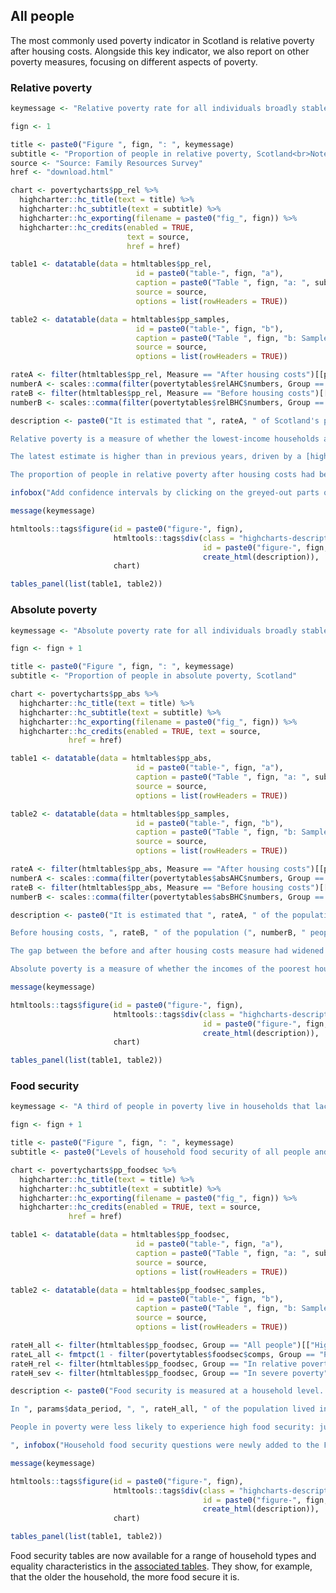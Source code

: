 ## All people

The most commonly used poverty indicator in Scotland is relative poverty after housing costs. Alongside this key indicator, we also report on other poverty measures, focusing on different aspects of poverty.

### Relative poverty {#people-relative-poverty}

```{r pp_rel}

keymessage <- "Relative poverty rate for all individuals broadly stable"

fign <- 1

title <- paste0("Figure ", fign, ": ", keymessage)
subtitle <- "Proportion of people in relative poverty, Scotland<br>Note: see commentary for data concerns around latest estimate"
source <- "Source: Family Resources Survey"
href <- "download.html"

chart <- povertycharts$pp_rel %>% 
  highcharter::hc_title(text = title) %>% 
  highcharter::hc_subtitle(text = subtitle) %>% 
  highcharter::hc_exporting(filename = paste0("fig_", fign)) %>% 
  highcharter::hc_credits(enabled = TRUE,
                          text = source,
                          href = href)

table1 <- datatable(data = htmltables$pp_rel,
                            id = paste0("table-", fign, "a"),
                            caption = paste0("Table ", fign, "a: ", subtitle),
                            source = source,
                            options = list(rowHeaders = TRUE))

table2 <- datatable(data = htmltables$pp_samples,
                            id = paste0("table-", fign, "b"),
                            caption = paste0("Table ", fign, "b: Sample size"),
                            source = source,
                            options = list(rowHeaders = TRUE))

rateA <- filter(htmltables$pp_rel, Measure == "After housing costs")[[params$data_period]]
numberA <- scales::comma(filter(povertytables$relAHC$numbers, Group == "All people")[[params$data_period]])
rateB <- filter(htmltables$pp_rel, Measure == "Before housing costs")[[params$data_period]]
numberB <- scales::comma(filter(povertytables$relBHC$numbers, Group == "All people")[[params$data_period]])

description <- paste0("It is estimated that ", rateA, " of Scotland's population (", numberA, " people each year) were living in relative poverty after housing costs in ", params$data_period, ". Before housing costs, ", rateB, " of the population (", numberB, " people) were living in poverty.

Relative poverty is a measure of whether the lowest-income households are keeping pace with middle income households across the UK.

The latest estimate is higher than in previous years, driven by a [higher rate for working-age adults](#working-age-relative-poverty). It is yet unclear whether this is the beginning of a new trend, or if it is a volatile data point. It might be the latter, because UK data shows declining working-age poverty, and Scottish working-age income trends usually move similarly to the UK's.

The proportion of people in relative poverty after housing costs had been falling slightly between the late nineties and the lowest point in this time series in 2009-12. After that, it started to rise again up until 2015-18, and has been stable since. Before-housing-costs poverty looks similar, with the all-time low slightly later, in 2011-14.",

infobox("Add confidence intervals by clicking on the greyed-out parts of the legend."))

```

```{r pp_rel_chart}

message(keymessage)

htmltools::tags$figure(id = paste0("figure-", fign),
                       htmltools::tags$div(class = "highcharts-description",
                                           id = paste0("figure-", fign, "-description"),
                                           create_html(description)),
                       chart)

tables_panel(list(table1, table2))

```

### Absolute poverty {#people-absolute-poverty}

```{r pp_abs}

keymessage <- "Absolute poverty rate for all individuals broadly stable"

fign <- fign + 1

title <- paste0("Figure ", fign, ": ", keymessage)
subtitle <- "Proportion of people in absolute poverty, Scotland"

chart <- povertycharts$pp_abs %>% 
  highcharter::hc_title(text = title) %>% 
  highcharter::hc_subtitle(text = subtitle) %>% 
  highcharter::hc_exporting(filename = paste0("fig_", fign)) %>% 
  highcharter::hc_credits(enabled = TRUE, text = source,
             href = href)

table1 <- datatable(data = htmltables$pp_abs,
                            id = paste0("table-", fign, "a"),
                            caption = paste0("Table ", fign, "a: ", subtitle),
                            source = source,
                            options = list(rowHeaders = TRUE))

table2 <- datatable(data = htmltables$pp_samples,
                            id = paste0("table-", fign, "b"),
                            caption = paste0("Table ", fign, "b: Sample size"),
                            source = source,
                            options = list(rowHeaders = TRUE))

rateA <- filter(htmltables$pp_abs, Measure == "After housing costs")[[params$data_period]]
numberA <- scales::comma(filter(povertytables$absAHC$numbers, Group == "All people")[[params$data_period]])
rateB <- filter(htmltables$pp_abs, Measure == "Before housing costs")[[params$data_period]]
numberB <- scales::comma(filter(povertytables$absBHC$numbers, Group == "All people")[[params$data_period]])

description <- paste0("It is estimated that ", rateA, " of the population (", numberA, " people each year) were living in absolute poverty after housing costs in ", params$data_period, ". After a long decline since the beginning of this time series in the mid-nineties, absolute poverty rates have stagnated in the last decade.

Before housing costs, ", rateB, " of the population (", numberB, " people each year) were in absolute poverty. The trend is similar to the after housing costs measure, although the downward trend started to stagnate a few years later.

The gap between the before and after housing costs measure had widened in 2008-11, but has remained largely steady since.

Absolute poverty is a measure of whether the incomes of the poorest households are keeping pace with inflation, and is based on a fixed poverty threshold, the inflation-adjusted relative poverty threshold in 2010/11.")

```

```{r pp_abs_chart}

message(keymessage)

htmltools::tags$figure(id = paste0("figure-", fign),
                       htmltools::tags$div(class = "highcharts-description",
                                           id = paste0("figure-", fign, "-description"),
                                           create_html(description)),
                       chart)

tables_panel(list(table1, table2))

```

### Food security {#people-food-security}

```{r pp_foodsec}

keymessage <- "A third of people in poverty live in households that lack high food security"

fign <- fign + 1

title <- paste0("Figure ", fign, ": ", keymessage)
subtitle <- paste0("Levels of household food security of all people and those in poverty after housing costs, Scotland ", params$data_period)

chart <- povertycharts$pp_foodsec %>% 
  highcharter::hc_title(text = title) %>% 
  highcharter::hc_subtitle(text = subtitle) %>% 
  highcharter::hc_exporting(filename = paste0("fig_", fign)) %>% 
  highcharter::hc_credits(enabled = TRUE, text = source,
             href = href)

table1 <- datatable(data = htmltables$pp_foodsec,
                            id = paste0("table-", fign, "a"),
                            caption = paste0("Table ", fign, "a: ", subtitle),
                            source = source,
                            options = list(rowHeaders = TRUE))

table2 <- datatable(data = htmltables$pp_foodsec_samples,
                            id = paste0("table-", fign, "b"),
                            caption = paste0("Table ", fign, "b: Sample size"),
                            source = source,
                            options = list(rowHeaders = TRUE))

rateH_all <- filter(htmltables$pp_foodsec, Group == "All people")[["High"]]
rateL_all <- fmtpct(1 - filter(povertytables$foodsec$comps, Group == "People")[["High"]])
rateH_rel <- filter(htmltables$pp_foodsec, Group == "In relative poverty")[["High"]]
rateH_sev <- filter(htmltables$pp_foodsec, Group == "In severe poverty")[["High"]]

description <- paste0("Food security is measured at a household level. The person in the household who knows most about buying and preparing food responds to the questions about food security. Note that not everyone in the household may experience this in the same way. For example, a parent may have worried about running out of food or reduced their own meal sizes, but protected their young children from this experience. 

In ", params$data_period, ", ", rateH_all, " of the population lived in households with high food security. This means that ", rateL_all, " of people lived in households with marginal, low or very low food security.

People in poverty were less likely to experience high food security: just ", rateH_rel, " of those in relative poverty, and ", rateH_sev, " of those in [severe poverty](#poverty-definitions) lived in high food security households.

", infobox("Household food security questions were newly added to the Family Resources Survey in 2019/20. They ask about whether people were worried about running out of food, had to reduce meal sizes or skip meals. More information can be found in the [Definitions section](#food-security-definition)."))

```

```{r pp_foodsec_chart}

message(keymessage)

htmltools::tags$figure(id = paste0("figure-", fign),
                       htmltools::tags$div(class = "highcharts-description",
                                           id = paste0("figure-", fign, "-description"),
                                           create_html(description)),
                       chart)

tables_panel(list(table1, table2))

```

Food security tables are now available for a range of household types and equality characteristics in the [associated tables](download.html). They show, for example, that the older the household, the more food secure it is.
